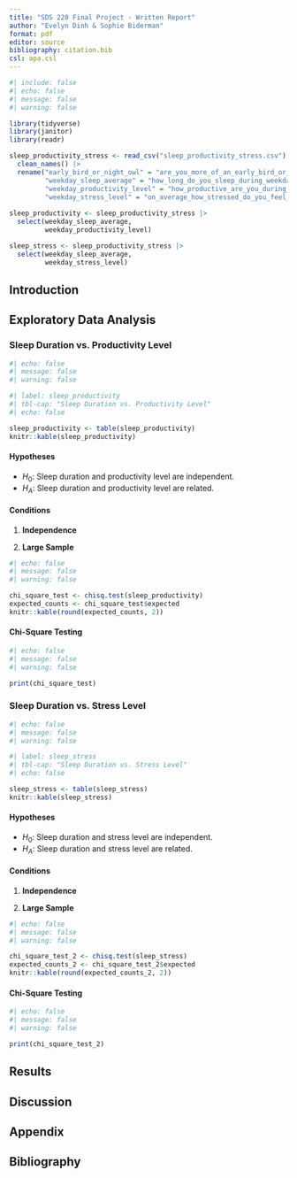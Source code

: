 ```yaml
---
title: "SDS 220 Final Project - Written Report"
author: "Evelyn Dinh & Sophie Biderman"
format: pdf
editor: source
bibliography: citation.bib
csl: apa.csl
---
```


```r
#| include: false
#| echo: false
#| message: false
#| warning: false

library(tidyverse)
library(janitor)
library(readr)

sleep_productivity_stress <- read_csv("sleep_productivity_stress.csv") |>
  clean_names() |>
  rename("early_bird_or_night_owl" = "are_you_more_of_an_early_bird_or_a_night_owl",
         "weekday_sleep_average" = "how_long_do_you_sleep_during_weekdays_on_average" ,
         "weekday_productivity_level" = "how_productive_are_you_during_weekdays_on_average_rate_your_productivity_on_the_following_scales_1_not_productive_2_4_somewhat_productive_5_very_productive",
         "weekday_stress_level" = "on_average_how_stressed_do_you_feel_during_weekdays_rate_your_stress_on_the_following_scales_1_not_stressed_2_4_somewhat_stressed_5_very_stressed")
  
sleep_productivity <- sleep_productivity_stress |>  
  select(weekday_sleep_average,
         weekday_productivity_level)

sleep_stress <- sleep_productivity_stress |>
  select(weekday_sleep_average,
         weekday_stress_level)
```

## Introduction


## Exploratory Data Analysis

### Sleep Duration vs. Productivity Level

```r
#| echo: false
#| message: false
#| warning: false

#| label: sleep_productivity
#| tbl-cap: "Sleep Duration vs. Productivity Level"
#| echo: false

sleep_productivity <- table(sleep_productivity)
knitr::kable(sleep_productivity)
```

#### Hypotheses

- $H_0$: Sleep duration and productivity level are independent.
- $H_A$: Sleep duration and productivity level are related.

#### Conditions

1. **Independence**

2. **Large Sample**

```r
#| echo: false
#| message: false
#| warning: false

chi_square_test <- chisq.test(sleep_productivity)
expected_counts <- chi_square_test$expected
knitr::kable(round(expected_counts, 2))
```

#### Chi-Square Testing

```r
#| echo: false
#| message: false
#| warning: false

print(chi_square_test)
```

### Sleep Duration vs. Stress Level

```r
#| echo: false
#| message: false
#| warning: false

#| label: sleep_stress
#| tbl-cap: "Sleep Duration vs. Stress Level"
#| echo: false

sleep_stress <- table(sleep_stress)
knitr::kable(sleep_stress)
```

#### Hypotheses

- $H_0$: Sleep duration and stress level are independent.
- $H_A$: Sleep duration and stress level are related.

#### Conditions

1. **Independence**

2. **Large Sample**

```r
#| echo: false
#| message: false
#| warning: false

chi_square_test_2 <- chisq.test(sleep_stress)
expected_counts_2 <- chi_square_test_2$expected
knitr::kable(round(expected_counts_2, 2))
```

#### Chi-Square Testing

```r
#| echo: false
#| message: false
#| warning: false

print(chi_square_test_2)
```

## Results

## Discussion

## Appendix

## Bibliography
